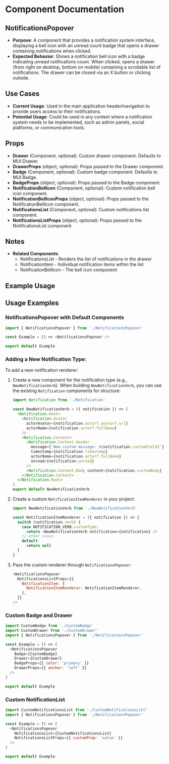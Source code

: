 
<Meta title="@baseapp-frontend | components/Notifications/NotificationsPopover" />

# Component Documentation

## NotificationsPopover

- **Purpose**: A component that provides a notification system interface, displaying a bell icon with an unread count badge that opens a drawer containing notifications when clicked.
- **Expected Behavior**: Shows a notification bell icon with a badge indicating unread notifications count. When clicked, opens a drawer (from right on desktop, bottom on mobile) containing a scrollable list of notifications. The drawer can be closed via an X button or clicking outside.

## Use Cases

- **Current Usage**: Used in the main application header/navigation to provide users access to their notifications.
- **Potential Usage**: Could be used in any context where a notification system needs to be implemented, such as admin panels, social platforms, or communication tools.

## Props

- **Drawer** (Component, optional): Custom drawer component. Defaults to MUI Drawer.
- **DrawerProps** (object, optional): Props passed to the Drawer component.
- **Badge** (Component, optional): Custom badge component. Defaults to MUI Badge.
- **BadgeProps** (object, optional): Props passed to the Badge component.
- **NotificationBellIcon** (Component, optional): Custom notification bell icon component.
- **NotificationBellIconProps** (object, optional): Props passed to the NotificationBellIcon component.
- **NotificationsList** (Component, optional): Custom notifications list component.
- **NotificationsListProps** (object, optional): Props passed to the NotificationsList component.

## Notes

- **Related Components**:
  - NotificationsList - Renders the list of notifications in the drawer
  - NotificationItem - Individual notification items within the list
  - NotificationBellIcon - The bell icon component

## Example Usage

## Usage Examples

### **NotificationsPopover with Default Components**

```javascript
import { NotificationsPopover } from './NotificationsPopover'

const Example = () => <NotificationsPopover />

export default Example
```

### Adding a New Notification Type:

To add a new notification renderer:

1. Create a new component for the notification type (e.g., `NewNotificationVerb`).
   When building `NewNotificationVerb`, you can use the existing `Notification` components for structure:

   ```javascript
   import Notification from './Notification'

   const NewNotificationVerb = ({ notification }) => (
     <Notification.Root>
       <Notification.Avatar
         actorAvatar={notification.actor?.avatar?.url}
         actorName={notification.actor?.fullName}
       />
       <Notification.Content>
         <Notification.Content.Header
           message={`New custom message: ${notification.customField}`}
           timestamp={notification.timestamp}
           actorName={notification.actor?.fullName}
           unread={notification.unread}
         />
         <Notification.Content.Body content={notification.customBody} />
       </Notification.Content>
     </Notification.Root>
   )
   export default NewNotificationVerb
   ```

2. Create a custom `NotificationItemRenderer` in your project:

   ```javascript
   import NewNotificationVerb from './NewNotificationVerb'

   const NotificationItemRenderer = ({ notification }) => {
     switch (notification.verb) {
       case NOTIFICATION_VERB.customType:
         return <NewNotificationVerb notification={notification} />
       // other cases
       default:
         return null
     }
   }
   ```

3. Pass the custom renderer through `NotificationsPopover`:
   ```javascript
   <NotificationsPopover
     NotificationsListProps={{
       NotificationItem: {
         NotificationItemRenderer: NotificationItemRenderer,
       },
     }}
   />
   ```

### **Custom Badge and Drawer**

```javascript
import CustomBadge from './CustomBadge'
import CustomDrawer from './CustomDrawer'
import { NotificationsPopover } from './NotificationsPopover'

const Example = () => (
  <NotificationsPopover
    Badge={CustomBadge}
    Drawer={CustomDrawer}
    BadgeProps={{ color: 'primary' }}
    DrawerProps={{ anchor: 'left' }}
  />
)

export default Example
```

### **Custom NotificationList**

```javascript
import CustomNotificationsList from './CustomNotificationsList'
import { NotificationsPopover } from './NotificationsPopover'

const Example = () => (
  <NotificationsPopover
    NotificationsList={CustomNotificationsList}
    NotificationsListProps={{ customProp: 'value' }}
  />
)

export default Example
```